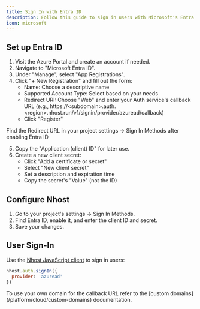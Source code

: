 ```yaml
---
title: Sign In with Entra ID
description: Follow this guide to sign in users with Microsoft's Entra ID
icon: microsoft
---
```


## Set up Entra ID

1. Visit the Azure Portal and create an account if needed.
2. Navigate to "Microsoft Entra ID".
3. Under "Manage", select "App Registrations".
4. Click "+ New Registration" and fill out the form:
   * Name: Choose a descriptive name
   * Supported Account Type: Select based on your needs
   * Redirect URI: Choose "Web" and enter your Auth service's callback URL (e.g., https://&lt;subdomain&gt;.auth.&lt;region&gt;.nhost.run/v1/signin/provider/azuread/callback)
   * Click "Register"

<Note>
Find the Redirect URL in your project settings -> Sign In Methods after enabling Entra ID
</Note>

5. Copy the "Application (client) ID" for later use.
6. Create a new client secret:
   * Click "Add a certificate or secret"
   * Select "New client secret"
   * Set a description and expiration time
   * Copy the secret's "Value" (not the ID)

## Configure Nhost

1. Go to your project's settings -> Sign In Methods.
2. Find Entra ID, enable it, and enter the client ID and secret.
3. Save your changes.

## User Sign-In

Use the [Nhost JavaScript client](/reference/javascript) to sign in users:

```js
nhost.auth.signIn({
  provider: 'azuread'
})
```

<Note>
To use your own domain for the callback URL refer to the [custom domains](/platform/cloud/custom-domains) documentation.
</Note>
